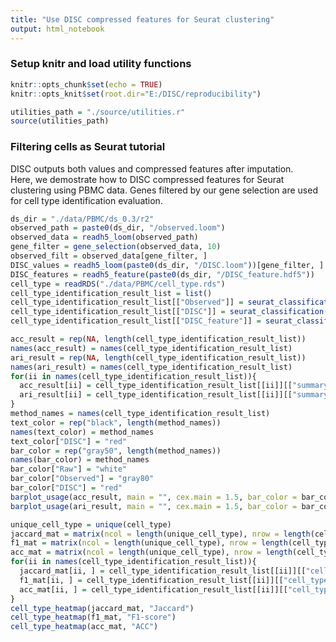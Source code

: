 ```yaml
---
title: "Use DISC compressed features for Seurat clustering"
output: html_notebook
---
```

### Setup knitr and load utility functions
```r
knitr::opts_chunk$set(echo = TRUE)
knitr::opts_knit$set(root.dir="E:/DISC/reproducibility")
```
```r
utilities_path = "./source/utilities.r"
source(utilities_path)
```
### Filtering cells as Seurat tutorial
DISC outputs both values and compressed features after imputation.</br>
Here, we demostrate how to DISC compressed features for Seurat clustering using PBMC data.
Genes filtered by our gene selection are used for cell type identification evaluation.
```r
ds_dir = "./data/PBMC/ds_0.3/r2"
observed_path = paste0(ds_dir, "/observed.loom")
observed_data = readh5_loom(observed_path)
gene_filter = gene_selection(observed_data, 10)
observed_filt = observed_data[gene_filter, ]
DISC_values = readh5_loom(paste0(ds_dir, "/DISC.loom"))[gene_filter, ]
DISC_features = readh5_feature(paste0(ds_dir, "/DISC_feature.hdf5"))
cell_type = readRDS("./data/PBMC/cell_type.rds")
cell_type_identification_result_list = list()
cell_type_identification_result_list[["Observed"]] = seurat_classification(gene_bc_mat = observed_filt, cell_type = cell_type, pca_dim = 10, res = 0.5, min_pct = 0.25, show = T, cell_type_identification_fun = cell_type_identification_pbmc)
cell_type_identification_result_list[["DISC"]] = seurat_classification(gene_bc_mat = DISC_values, cell_type = cell_type, pca_dim = 10, res = 0.5, min_pct = 0.25, show = T, cell_type_identification_fun = cell_type_identification_pbmc)
cell_type_identification_result_list[["DISC_feature"]] = seurat_classification(gene_bc_mat = DISC_values, feature_bc_mat = DISC_features, cell_type = cell_type, pca_dim = 10, res = 0.5, min_pct = 0.25, show = T, cell_type_identification_fun = cell_type_identification_pbmc)
```
```r
acc_result = rep(NA, length(cell_type_identification_result_list))
names(acc_result) = names(cell_type_identification_result_list)
ari_result = rep(NA, length(cell_type_identification_result_list))
names(ari_result) = names(cell_type_identification_result_list)
for(ii in names(cell_type_identification_result_list)){
  acc_result[ii] = cell_type_identification_result_list[[ii]][["summary"]]["ACC"]
  ari_result[ii] = cell_type_identification_result_list[[ii]][["summary"]]["ARI"]
}
method_names = names(cell_type_identification_result_list)
text_color = rep("black", length(method_names))
names(text_color) = method_names
text_color["DISC"] = "red"
bar_color = rep("gray50", length(method_names))
names(bar_color) = method_names
bar_color["Raw"] = "white"
bar_color["Observed"] = "gray80"
bar_color["DISC"] = "red"
barplot_usage(acc_result, main = "", cex.main = 1.5, bar_color = bar_color, text_color = text_color, use_data_order = T, ylab = "ACC", cex.lab = 1.5, font.main = 1, ylim = c(-0.1, 1), decreasing = TRUE)
barplot_usage(ari_result, main = "", cex.main = 1.5, bar_color = bar_color, text_color = text_color, use_data_order = T, ylab = "ARI", cex.lab = 1.5, font.main = 1, ylim = c(-0.1, 1), decreasing = TRUE)
```

```r
unique_cell_type = unique(cell_type)
jaccard_mat = matrix(ncol = length(unique_cell_type), nrow = length(cell_type_identification_result_list), dimnames = list(names(cell_type_identification_result_list), unique_cell_type))
f1_mat = matrix(ncol = length(unique_cell_type), nrow = length(cell_type_identification_result_list), dimnames = list(names(cell_type_identification_result_list), unique_cell_type))
acc_mat = matrix(ncol = length(unique_cell_type), nrow = length(cell_type_identification_result_list), dimnames = list(names(cell_type_identification_result_list), unique_cell_type))
for(ii in names(cell_type_identification_result_list)){
  jaccard_mat[ii, ] = cell_type_identification_result_list[[ii]][["cell_type_result"]][, "Jaccard"]
  f1_mat[ii, ] = cell_type_identification_result_list[[ii]][["cell_type_result"]][, "F1-score"]
  acc_mat[ii, ] = cell_type_identification_result_list[[ii]][["cell_type_result"]][, "ACC"]
}
cell_type_heatmap(jaccard_mat, "Jaccard")
cell_type_heatmap(f1_mat, "F1-score")
cell_type_heatmap(acc_mat, "ACC")
```